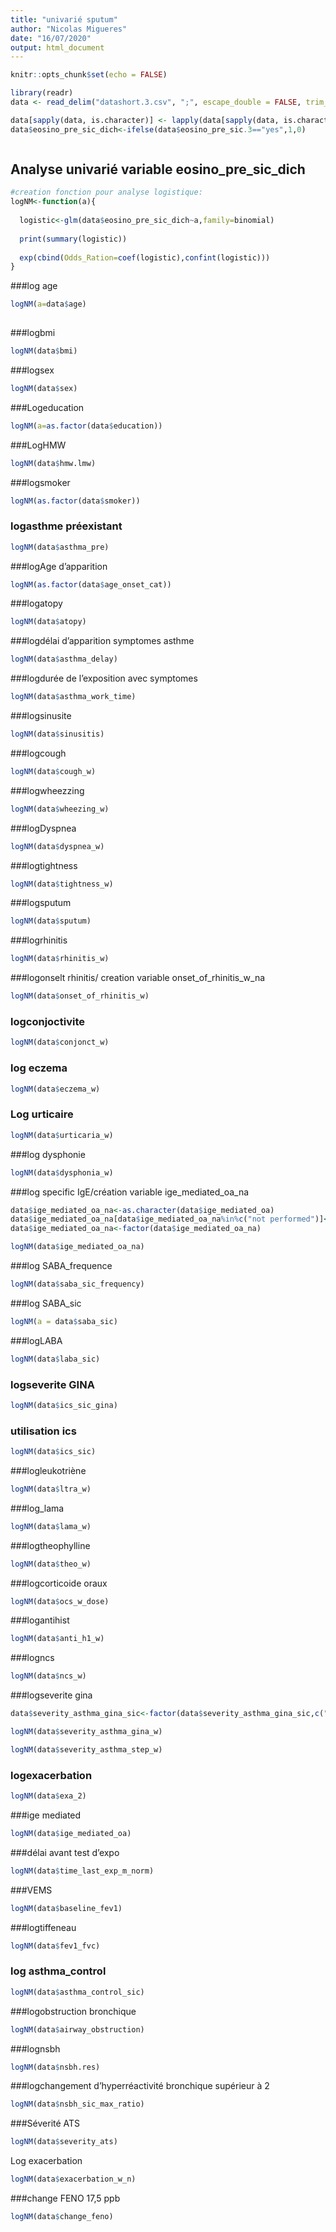 ```yaml
---
title: "univarié sputum"
author: "Nicolas Migueres"
date: "16/07/2020"
output: html_document
---
```


```r
knitr::opts_chunk$set(echo = FALSE)
```

```r
library(readr)
data <- read_delim("datashort.3.csv", ";", escape_double = FALSE, trim_ws = TRUE)

data[sapply(data, is.character)] <- lapply(data[sapply(data, is.character)],as.factor)
data$eosino_pre_sic_dich<-ifelse(data$eosino_pre_sic.3=="yes",1,0)



```

## Analyse univarié variable eosino_pre_sic_dich
```r

#creation fonction pour analyse logistique:
logNM<-function(a){
  
  logistic<-glm(data$eosino_pre_sic_dich~a,family=binomial)
  
  print(summary(logistic))
  
  exp(cbind(Odds_Ration=coef(logistic),confint(logistic)))  
}
```



###log age

```r
logNM(a=data$age)
         
```

###logbmi

```r
logNM(data$bmi)
```

###logsex

```r
logNM(data$sex)
```


###Logeducation

```r
logNM(a=as.factor(data$education))
```

###LogHMW

```r
logNM(data$hmw.lmw)
```

###logsmoker

```r
logNM(as.factor(data$smoker))
```


### logasthme préexistant

```r
logNM(data$asthma_pre)
```

###logAge d'apparition

```r
logNM(as.factor(data$age_onset_cat))
```

###logatopy

```r
logNM(data$atopy)
```


###logdélai d'apparition symptomes asthme

```r
logNM(data$asthma_delay)
```

###logdurée de l'exposition avec symptomes

```r
logNM(data$asthma_work_time)
```


###logsinusite

```r
logNM(data$sinusitis)
```

###logcough

```r
logNM(data$cough_w)
```

###logwheezzing

```r

logNM(data$wheezing_w)
```

###logDyspnea

```r
logNM(data$dyspnea_w)
```


###logtightness

```r
logNM(data$tightness_w)
```


###logsputum

```r
logNM(data$sputum)
```

###logrhinitis

```r
logNM(data$rhinitis_w)
```

###logonselt rhinitis/ creation variable onset_of_rhinitis_w_na

```r

logNM(data$onset_of_rhinitis_w)
```
 
### logconjoctivite
 
```r
logNM(data$conjonct_w)
```
 
### log eczema
 
```r
logNM(data$eczema_w)
```
 
### Log urticaire

```r
logNM(data$urticaria_w) 
```



###log dysphonie

```r
logNM(data$dysphonia_w)
```

###log specific IgE/création variable ige_mediated_oa_na

```r
data$ige_mediated_oa_na<-as.character(data$ige_mediated_oa)
data$ige_mediated_oa_na[data$ige_mediated_oa_na%in%c("not performed")]<-NA
data$ige_mediated_oa_na<-factor(data$ige_mediated_oa_na)

logNM(data$ige_mediated_oa_na)
```

###log SABA_frequence

```r
logNM(data$saba_sic_frequency)
```
###log SABA_sic

```r
logNM(a = data$saba_sic)
```



###logLABA

```r
logNM(data$laba_sic)
```

### logseverite GINA

```r
logNM(data$ics_sic_gina)
```
### utilisation ics

```r

logNM(data$ics_sic)
```

###logleukotriène

```r
logNM(data$ltra_w)
```

###log_lama

```r
logNM(data$lama_w)
```


###logtheophylline

```r
logNM(data$theo_w)
```

###logcorticoide oraux

```r

logNM(data$ocs_w_dose)
```


###logantihist

```r
logNM(data$anti_h1_w)
```

###logncs

```r
logNM(data$ncs_w)
```

###logseverite gina

```r
data$severity_asthma_gina_sic<-factor(data$severity_asthma_gina_sic,c("no treatment","mild","moderate","severe"))

logNM(data$severity_asthma_gina_w)

```
```r
logNM(data$severity_asthma_step_w)
```


### logexacerbation

```r
logNM(data$exa_2)
```

###ige mediated

```r

logNM(data$ige_mediated_oa)
```

###délai avant test d'expo

```r
logNM(data$time_last_exp_m_norm)
```

###VEMS

```r
logNM(data$baseline_fev1)
```

###logtiffeneau

```r
logNM(data$fev1_fvc)
```
### log asthma_control
```r

logNM(data$asthma_control_sic)
```



###logobstruction bronchique

```r
logNM(data$airway_obstruction)
```

###lognsbh
```r
logNM(data$nsbh.res)
```

###logchangement d'hyperréactivité bronchique supérieur à 2

```r
logNM(data$nsbh_sic_max_ratio)
```
###Séverité ATS
```r
logNM(data$severity_ats)
```

Log exacerbation
```r
logNM(data$exacerbation_w_n)
```



###change FENO 17,5 ppb
```r
logNM(data$change_feno)
```